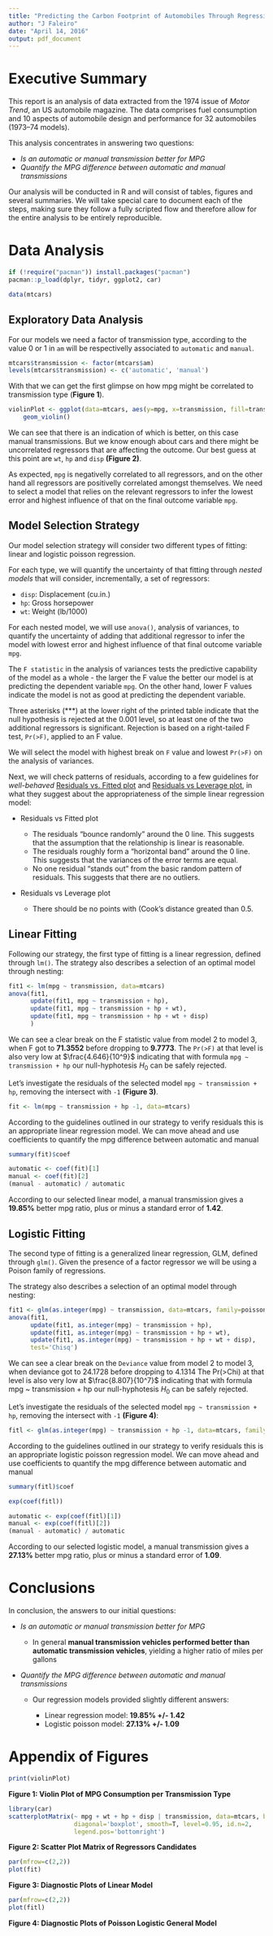 ```yaml
---
title: "Predicting the Carbon Footprint of Automobiles Through Regression Models"
author: "J Faleiro"
date: "April 14, 2016"
output: pdf_document
---
```


# Executive Summary

This report is an analysis of data extracted from the 1974 issue of *Motor Trend*, an US automobile magazine. The data comprises fuel consumption and 10 aspects of automobile design and performance for 32 automobiles (1973–74 models).

This analysis concentrates in answering two questions:

* *Is an automatic or manual transmission better for MPG*
* *Quantify the MPG difference between automatic and manual transmissions*

Our analysis will be conducted in R and will consist of tables, figures and several summaries. We will take special care to document each of the steps, making sure they follow a fully scripted flow and therefore allow for the entire analysis to be entirely reproducible.

# Data Analysis

```r
if (!require("pacman")) install.packages("pacman")
pacman::p_load(dplyr, tidyr, ggplot2, car)
```
```r
data(mtcars)
```

## Exploratory Data Analysis 

For our models we need a factor of transmission type, according to the value 0 or 1 in `am` will be respectivelly associated to `automatic` and `manual`.

```r
mtcars$transmission <- factor(mtcars$am)
levels(mtcars$transmission) <- c('automatic', 'manual')
```

With that we can get the first glimpse on how mpg might be correlated to transmission type (**Figure 1**).

```r
violinPlot <- ggplot(data=mtcars, aes(y=mpg, x=transmission, fill=transmission)) + 
    geom_violin()
```

We can see that there is an indication of which is better, on this case manual transmissions. But we know enough about cars and there might be uncorrelated regressors that are affecting the outcome. Our best guess at this point are `wt`, `hp` and `disp` **(Figure 2)**.

As expected, `mpg` is negativelly correlated to all regressors, and on the other hand all regressors are positivelly correlated amongst themselves. We need to select a model that relies on the relevant regressors to infer the lowest error and highest influence of that on the final outcome variable `mpg`.  

## Model Selection Strategy

Our model selection strategy will consider two different types of fitting: linear and logistic poisson regression. 

For each type, we will quantify the uncertainty of that fitting through _nested models_ that will consider, incrementally, a set of regressors:

* `disp`: Displacement (cu.in.)
* `hp`: Gross horsepower
* `wt`:	Weight (lb/1000)

For each nested model, we will use `anova()`, analysis of variances, to quantify the uncertainty of adding that additional regressor to infer the model with lowest error and highest influence of that final outcome variable `mpg`. 

The `F statistic` in the analysis of variances tests the predictive capability of the model as a whole - the larger the F value the better our model is at predicting the dependent variable `mpg`. On the other hand, lower F values indicate the model is not as good at predicting the dependent variable.

Three asterisks (***) at the lower right of the printed table indicate that the null hypothesis is rejected at the 0.001 level, so at least one of the two additional regressors is significant. Rejection is based on a right-tailed F test, `Pr(>F)`, applied to an F value.

We will select the model with highest break on `F` value and lowest `Pr(>F)` on the analysis of variances.

Next, we will check patterns of residuals, according to a few guidelines for *well-behaved* [Residuals vs. Fitted plot](https://onlinecourses.science.psu.edu/stat501/node/36) and [Residuals vs Leverage plot](http://strata.uga.edu/6370/rtips/regressionPlots.html), in what they suggest about the appropriateness of the simple linear regression model:

* Residuals vs Fitted plot

    + The residuals "bounce randomly" around the 0 line. This suggests that the assumption that the relationship is linear is reasonable.
    + The residuals roughly form a "horizontal band" around the 0 line. This suggests that the variances of the error terms are equal.
    + No one residual "stands out" from the basic random pattern of residuals. This suggests that there are no outliers.


* Residuals vs Leverage plot

    + There should be no points with (Cook's distance greated than 0.5.

## Linear Fitting

Following our strategy, the first type of fitting is a linear regression, defined through `lm()`. The strategy also describes a selection of an optimal model through nesting:

```r
fit1 <- lm(mpg ~ transmission, data=mtcars)
anova(fit1,
      update(fit1, mpg ~ transmission + hp),
      update(fit1, mpg ~ transmission + hp + wt),
      update(fit1, mpg ~ transmission + hp + wt + disp)
      )
```

We can see a clear break on the F statistic value from model 2 to model 3, when F got to **71.3552** before dropping to **9.7773**. The `Pr(>F)` at that level is also very low at $\frac{4.646}{10^9}$ indicating that with formula `mpg ~ transmission + hp` our null-hyphotesis $H_0$ can be safely rejected.

Let's investigate the residuals of the selected model `mpg ~ transmission + hp`, removing the intersect with `-1` **(Figure 3)**.

```r
fit <- lm(mpg ~ transmission + hp -1, data=mtcars)
```

According to the guidelines outlined in our strategy to verify residuals this is an appropriate linear regression model. We can move ahead and use coefficients to quantify the mpg difference between automatic and manual

```r
summary(fit)$coef
```

```r
automatic <- coef(fit)[1]
manual <- coef(fit)[2]
(manual - automatic) / automatic
```

According to our selected linear model, a manual transmission gives a **19.85%** better mpg ratio, plus or minus a standard error of **1.42**.

## Logistic Fitting

The second type of fitting is a generalized linear regression, GLM, defined through `glm()`. Given the presence of a factor regressor we will be using a Poison family of regressions.

The strategy also describes a selection of an optimal model through nesting:

```r
fit1 <- glm(as.integer(mpg) ~ transmission, data=mtcars, family=poisson)
anova(fit1,
      update(fit1, as.integer(mpg) ~ transmission + hp),
      update(fit1, as.integer(mpg) ~ transmission + hp + wt),
      update(fit1, as.integer(mpg) ~ transmission + hp + wt + disp),
      test='Chisq')
```

We can see a clear break on the `Deviance` value from model 2 to model 3, when deviance got to 24.1728 before dropping to 4.1314 The Pr(>Chi) at that level is also very low at $\frac{8.807}{10^7}$ indicating that with formula mpg ~ transmission + hp our null-hyphotesis $H_0$ can be safely rejected.

Let’s investigate the residuals of the selected model `mpg ~ transmission + hp`, removing the intersect with `-1` **(Figure 4)**:

```r
fitl <- glm(as.integer(mpg) ~ transmission + hp -1, data=mtcars, family=poisson)
```

According to the guidelines outlined in our strategy to verify residuals this is an appropriate logistic poisson regression model. We can move ahead and use coefficients to quantify the mpg difference between automatic and manual

```r
summary(fitl)$coef
```

```r
exp(coef(fitl))
```

```r
automatic <- exp(coef(fitl)[1])
manual <- exp(coef(fitl)[2])
(manual - automatic) / automatic
```

According to our selected logistic model, a manual transmission gives a **27.13%** better mpg ratio, plus or minus a standard error of **1.09**.

# Conclusions

In conclusion, the answers to our initial questions:

* *Is an automatic or manual transmission better for MPG*

    + In general **manual transmission vehicles performed better than automatic transmission vehicles**, yielding a higher ratio of miles per gallons
    
    
* *Quantify the MPG difference between automatic and manual transmissions*

    + Our regression models provided slightly different answers:
    
        + Linear regression model: **19.85% +/- 1.42**
        + Logistic poisson model: **27.13% +/- 1.09**

\newpage
# Appendix of Figures

```r
print(violinPlot)
```

**Figure 1: Violin Plot of MPG Consumption per Transmission Type**

```r
library(car)
scatterplotMatrix(~ mpg + wt + hp + disp | transmission, data=mtcars, by.groups=T,
                  diagonal='boxplot', smooth=T, level=0.95, id.n=2, 
                  legend.pos='bottomright')
```

**Figure 2: Scatter Plot Matrix of Regressors Candidates**
\newpage
```r
par(mfrow=c(2,2))
plot(fit)
```

**Figure 3: Diagnostic Plots of Linear Model**

```r
par(mfrow=c(2,2))
plot(fitl)
```
**Figure 4: Diagnostic Plots of Poisson Logistic General Model**

